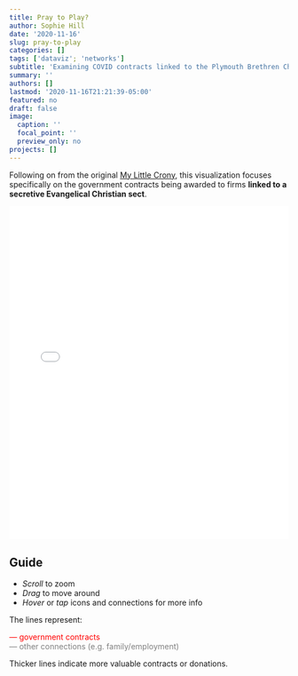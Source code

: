 ```yaml
---
title: Pray to Play?
author: Sophie Hill
date: '2020-11-16'
slug: pray-to-play
categories: []
tags: ['dataviz'; 'networks']
subtitle: 'Examining COVID contracts linked to the Plymouth Brethren Christian Church'
summary: ''
authors: []
lastmod: '2020-11-16T21:21:39-05:00'
featured: no
draft: false
image:
  caption: ''
  focal_point: ''
  preview_only: no
projects: []
---
```


Following on from the original [My Little Crony](https://www.sophie-e-hill.com/post/my-little-crony/), this visualization focuses specifically on the government contracts being awarded to firms **linked to a secretive Evangelical Christian sect**.


<iframe style="border: 0; width:100%; height:600px; overflow:hidden;" src="/files/pbcc.html"></iframe>
    
## Guide
- *Scroll* to zoom
- *Drag* to move around
- *Hover* or *tap* icons and connections for more info

The lines represent:

<span style="color: red;"> &horbar; government contracts</span> \
<span style="color: grey;">&horbar; other connections (e.g. family/employment)</span> 

   
Thicker lines indicate more valuable contracts or donations.

        

